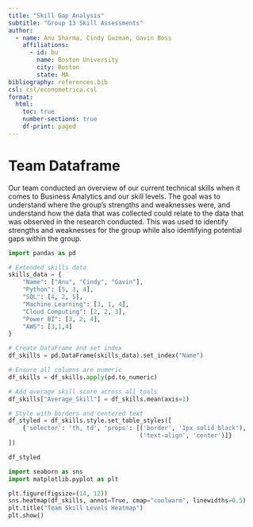 ```yaml
---
title: "Skill Gap Analysis"
subtitle: "Group 13 Skill Assessments"
author:
  - name: Anu Sharma, Cindy Guzman, Gavin Boss
    affiliations:
      - id: bu
        name: Boston University
        city: Boston
        state: MA
bibliography: references.bib
csl: csl/econometrica.csl
format: 
  html:
    toc: true
    number-sections: true
    df-print: paged
---
```

# Team Dataframe

Our team conducted  an overview of our current technical skills when it comes to Business Analytics and our skill levels. The goal was to understand where the group's strengths and weaknesses were, and understand how the data that was collected could relate to the data that was observed in the research conducted. This was used to identify strengths and weaknesses for the group while also identifying potential gaps within the group.

```python
import pandas as pd

# Extended skills data
skills_data = {
    "Name": ["Anu", "Cindy", "Gavin"],
    "Python": [5, 3, 4],
    "SQL": [4, 2, 5],
    "Machine Learning": [3, 1, 4],
    "Cloud Computing": [2, 2, 3],
    "Power BI": [3, 2, 4],
    "AWS": [3,1,4]
}

# Create DataFrame and set index
df_skills = pd.DataFrame(skills_data).set_index("Name")

# Ensure all columns are numeric
df_skills = df_skills.apply(pd.to_numeric)

# Add average skill score across all tools
df_skills["Average_Skill"] = df_skills.mean(axis=1)

# Style with borders and centered text
df_styled = df_skills.style.set_table_styles([
    {'selector': 'th, td', 'props': [('border', '1px solid black'),
                                     ('text-align', 'center')]}
])

df_styled

```

```python
import seaborn as sns
import matplotlib.pyplot as plt

plt.figure(figsize=(14, 12))
sns.heatmap(df_skills, annot=True, cmap="coolwarm", linewidths=0.5)
plt.title("Team Skill Levels Heatmap")
plt.show()

```